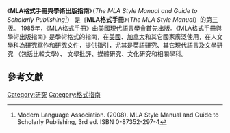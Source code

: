 {{Refimprove|time=2019-01-31T13:49:37+00:00}}
{{Infobox book
| name          = MLA 論文寫作手冊
| title_orig    = MLA Style Manual and Guide to Scholarly Publishing
| translator    =
| image         = 
| author        = Joseph Gibaldi
| country       = [[美国|美国]]；[[台灣|台灣]]（第七版）
| language      = [[英语|英语]]；[[繁體中文|繁體中文]]（第七版）
| subject       = [[格式指南|格式指南]]
| publisher     = [[美國現代語言學會|美國現代語言學會]]；台灣繁體中文版：[[書林出版有限公司|書林出版有限公司]]
| pub_date      = 2008年
| media_type    = [[實體書|實體書]]；[[平裝|平裝]]；[[單色印刷|單色印刷]]
| pages         = 320
| isbn          = 9789574453382
}}

《'''MLA格式手冊與學術出版指南'''》（''The MLA Style Manual and Guide to Scholarly Publishing''<ref>Modern Language Association. (2008). MLA Style Manual and Guide to Scholarly Publishing, 3rd ed. ISBN 0-87352-297-4 </ref>） 是《'''MLA格式手冊'''》（''The MLA Style Manual''）的第三版。 1985年，《MLA格式手冊》由[[美國現代語言學會|美國現代語言學會]]首先出版。《MLA格式手冊與學術出版指南》是學術格式的指南，在[[美國|美國]]、[[加拿大|加拿大]]和其它國家廣泛使用，在人文學科為研究寫作和研究文件，提供指引，尤其是英語研究、其它現代語言及文學研究 （包括比較文學）、 文學批評、媒體研究、文化研究和相關學科。

== 參考文獻 ==
{{reflist}}

[[Category:研究|Category:研究]]
[[Category:格式指南|Category:格式指南]]
{{pub-stub}}